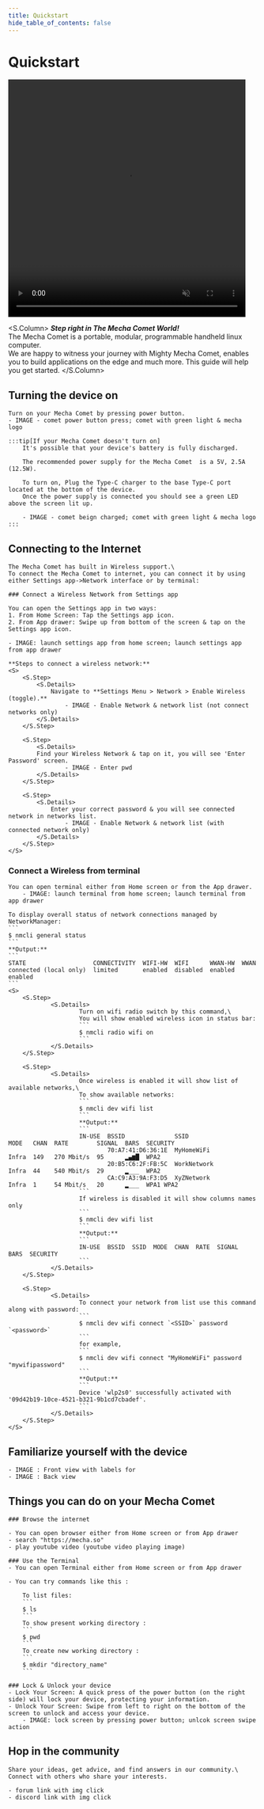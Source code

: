 ```yaml
---
title: Quickstart
hide_table_of_contents: false
---
```



# Quickstart

<div style={{ display: 'flex', justifyContent: 'center', alignItems: 'center', margin: '20px 0' }}>
  <video controls autoPlay loop muted width="480" height="480">
    <source src="https://web-assets.mecha.so/mecha-comet-intro-animation-r1.mp4" type="video/mp4" />
    Your browser does not support the video tag.
  </video>
</div>

<S.Column>
  ***Step right in The Mecha Comet World!*** \
  The Mecha Comet is a portable, modular, programmable handheld linux computer.\
  We are happy to witness your journey with Mighty Mecha Comet, enables you to build applications on
  the edge and much more. This guide will help you get started.
</S.Column>

## Turning the device on 

    Turn on your Mecha Comet by pressing power button.  
    - IMAGE - comet power button press; comet with green light & mecha logo

    :::tip[If your Mecha Comet doesn't turn on]
        It's possible that your device's battery is fully discharged.

        The recommended power supply for the Mecha Comet  is a 5V, 2.5A (12.5W).

        To turn on, Plug the Type-C charger to the base Type-C port located at the bottom of the device.
        Once the power supply is connected you should see a green LED above the screen lit up.

        - IMAGE - comet beign charged; comet with green light & mecha logo
    :::


## Connecting to the Internet

    The Mecha Comet has built in Wireless support.\
    To connect the Mecha Comet to internet, you can connect it by using either Settings app->Network interface or by terminal:

    ### Connect a Wireless Network from Settings app

    You can open the Settings app in two ways:
    1. From Home Screen: Tap the Settings app icon.
    2. From App drawer: Swipe up from bottom of the screen & tap on the Settings app icon.

    - IMAGE: launch settings app from home screen; launch settings app from app drawer 

    **Steps to connect a wireless network:**
    <S>
        <S.Step>
            <S.Details>
                Navigate to **Settings Menu > Network > Enable Wireless (toggle).** 
                    - IMAGE - Enable Network & network list (not connect networks only)
            </S.Details>
        </S.Step>

        <S.Step>
            <S.Details>
            Find your Wireless Network & tap on it, you will see 'Enter Password' screen.
                    - IMAGE - Enter pwd 
            </S.Details>
        </S.Step>

        <S.Step>
            <S.Details>
                Enter your correct password & you will see connected network in networks list.
                    - IMAGE - Enable Network & network list (with connected network only) 
            </S.Details>
        </S.Step>
    </S>
### Connect a Wireless from terminal

    You can open terminal either from Home screen or from the App drawer.
        - IMAGE: launch terminal from home screen; launch terminal from app drawer 

    To display overall status of network connections managed by NetworkManager:
    ```
    $ nmcli general status
    ```
    **Output:**
    ```
    STATE                   CONNECTIVITY  WIFI-HW  WIFI      WWAN-HW  WWAN    
    connected (local only)  limited       enabled  disabled  enabled  enabled 
    ```
    <S>
        <S.Step>
                <S.Details>
                        Turn on wifi radio switch by this command,\
                        You will show enabled wireless icon in status bar:
                        ```
                        $ nmcli radio wifi on
                        ```
                </S.Details>
        </S.Step>

        <S.Step>
                <S.Details>
                        Once wireless is enabled it will show list of available networks,\
                        To show available networks:
                        ```
                        $ nmcli dev wifi list
                        ```
                        **Output:**
                        ```
                        IN-USE  BSSID              SSID                 MODE   CHAN  RATE        SIGNAL  BARS  SECURITY  
                                70:A7:41:D6:36:1E  MyHomeWiFi           Infra  149   270 Mbit/s  95      ▂▄▆█  WPA2      
                                20:B5:C6:2F:FB:5C  WorkNetwork          Infra  44    540 Mbit/s  29      ▂___  WPA2      
                                CA:C9:A3:9A:F3:D5  XyZNetwork           Infra  1     54 Mbit/s   20      ▂___  WPA1 WPA2 
                        ```
                        If wireless is disabled it will show columns names only
                        ```
                        $ nmcli dev wifi list
                        ```
                        **Output:**
                        ```
                        IN-USE  BSSID  SSID  MODE  CHAN  RATE  SIGNAL  BARS  SECURITY 
                        ```
                </S.Details>
        </S.Step>

        <S.Step>
                <S.Details>
                        To connect your network from list use this command along with password:
                        ```
                        $ nmcli dev wifi connect `<SSID>` password `<password>`
                        ```
                        for example, 
                        ```
                        $ nmcli dev wifi connect "MyHomeWiFi" password "mywifipassword"
                        ```
                        **Output:**
                        ```
                        Device 'wlp2s0' successfully activated with '09d42b19-10ce-4521-b321-9b1cd7cbadef'.
                        ```
                </S.Details>
        </S.Step>
    </S>

## Familiarize yourself with the device

    - IMAGE : Front view with labels for 
    - IMAGE : Back view

## Things you can do on your Mecha Comet
    ### Browse the internet

    - You can open browser either from Home screen or from App drawer
    - search "https://mecha.so"
    - play youtube video (youtube video playing image)

    ### Use the Terminal
    - You can open Terminal either from Home screen or from App drawer

    - You can try commands like this :

        To list files:
        ``` 
        $ ls
        ``` 
        To show present working directory :
        ```
        $ pwd 
        ```
        To create new working directory :
        ```
        $ mkdir "directory_name"
        ```

    ### Lock & Unlock your device
    - Lock Your Screen: A quick press of the power button (on the right side) will lock your device, protecting your information.
    - Unlock Your Screen: Swipe from left to right on the bottom of the screen to unlock and access your device.
        - IMAGE: lock screen by pressing power button; unlcok screen swipe action

## Hop in the community
    Share your ideas, get advice, and find answers in our community.\
    Connect with others who share your interests.
    
    - forum link with img click
    - discord link with img click

